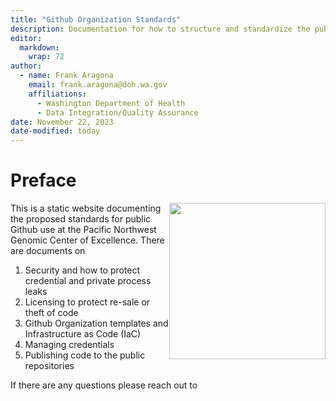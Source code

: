 ```yaml
---
title: "Github Organization Standards"
description: Documentation for how to structure and standardize the public Github Organization
editor: 
  markdown: 
    wrap: 72
author: 
  - name: Frank Aragona
    email: frank.aragona@doh.wa.gov
    affiliations:
      - Washington Department of Health
      - Data Integration/Quality Assurance
date: November 22, 2023
date-modified: today
---
```


# Preface {.unnumbered}

![](images/DOH_logo_primary.jpg){style="float: right;" fig-alt="Hex logo that says \"Data Science in a Box\"" fig-align="right" width="250"}

This is a static website documenting the proposed standards for public Github use at the Pacific Northwest Genomic Center of Excellence. There are documents on 

1.    Security and how to protect credential and private process leaks
2.    Licensing to protect re-sale or theft of code
3.    Github Organization templates and Infrastructure as Code (IaC)
4.    Managing credentials
5.    Publishing code to the public repositories


If there are any questions please reach out to 

